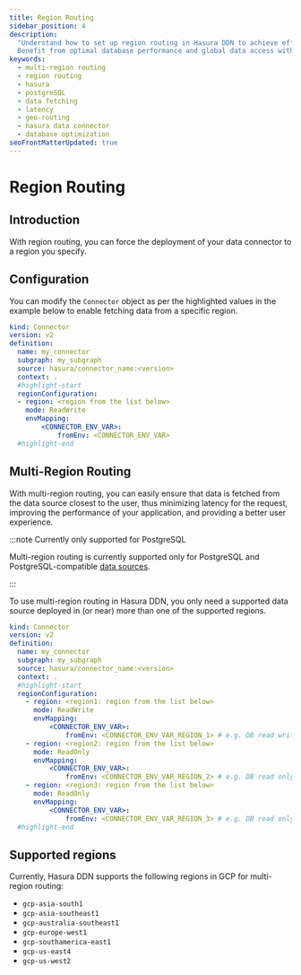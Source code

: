 ```yaml
---
title: Region Routing
sidebar_position: 4
description:
  "Understand how to set up region routing in Hasura DDN to achieve efficient data fetching and lower latency.
  Benefit from optimal database performance and global data access with Hasura."
keywords:
  - multi-region routing
  - region routing
  - hasura
  - postgreSQL
  - data fetching
  - latency
  - geo-routing
  - hasura data connector
  - database optimization
seoFrontMatterUpdated: true
---
```


# Region Routing

## Introduction

With region routing, you can force the deployment of your data connector to a region you specify.

## Configuration

You can modify the `Connector` object as per the highlighted values in the example below to enable
fetching data from a specific region.

```yaml title="For example, in my_subgraph/connector/my_connector/connector.yaml:"
kind: Connector
version: v2
definition:
  name: my_connector
  subgraph: my_subgraph
  source: hasura/connector_name:<version>
  context: .
  #highlight-start
  regionConfiguration:
  - region: <region from the list below>
    mode: ReadWrite
    envMapping:
        <CONNECTOR_ENV_VAR>:
            fromEnv: <CONNECTOR_ENV_VAR>
  #highlight-end
```

## Multi-Region Routing

With multi-region routing, you can easily ensure that data is fetched from the data source closest to the user, thus
minimizing latency for the request, improving the performance of your application, and providing a better user
experience.

:::note Currently only supported for PostgreSQL

Multi-region routing is currently supported only for PostgreSQL and PostgreSQL-compatible
[data sources](https://hasura.io/connectors#connectors-list).

:::

To use multi-region routing in Hasura DDN, you only need a supported data source deployed in (or near) more than one of
the supported regions.

```yaml title="For example, in my_subgraph/connector/my_connector/connector.yaml:"
kind: Connector
version: v2
definition:
  name: my_connector
  subgraph: my_subgraph
  source: hasura/connector_name:<version>
  context: .
  #highlight-start
  regionConfiguration:
    - region: <region1: region from the list below>
      mode: ReadWrite
      envMapping:
          <CONNECTOR_ENV_VAR>:
              fromEnv: <CONNECTOR_ENV_VAR_REGION_1> # e.g. DB read write replica URL
    - region: <region2: region from the list below>
      mode: ReadOnly
      envMapping:
          <CONNECTOR_ENV_VAR>:
              fromEnv: <CONNECTOR_ENV_VAR_REGION_2> # e.g. DB read only replica URL in region2
    - region: <region3: region from the list below>
      mode: ReadOnly
      envMapping:
          <CONNECTOR_ENV_VAR>:
              fromEnv: <CONNECTOR_ENV_VAR_REGION_3> # e.g. DB read only replica URL in region3
  #highlight-end
```

## Supported regions

Currently, Hasura DDN supports the following regions in GCP for multi-region routing:

- `gcp-asia-south1`
- `gcp-asia-southeast1`
- `gcp-australia-southeast1`
- `gcp-europe-west1`
- `gcp-southamerica-east1`
- `gcp-us-east4`
- `gcp-us-west2`

